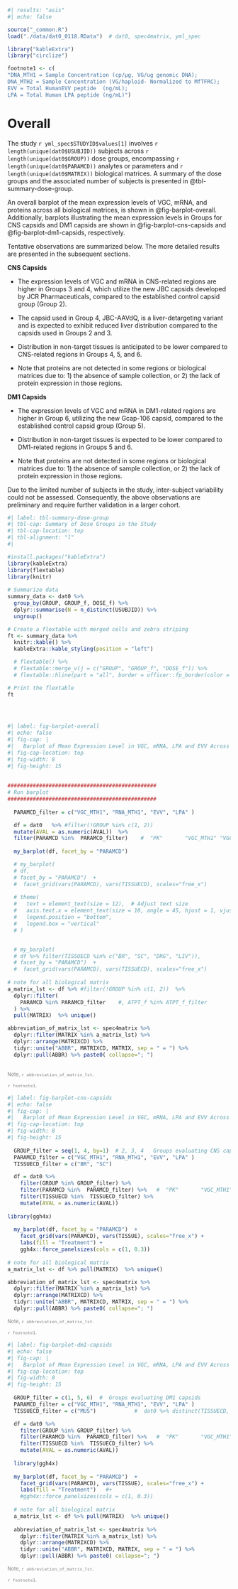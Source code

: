 ```r
#| results: "asis"
#| echo: false

source("_common.R")
load("./data/dat0_0118.RData")  # dat0, spec4matrix, yml_spec

library("kableExtra")
library("circlize")

footnote1 <- c(
"DNA_MTH1 = Sample Concentration (cp/µg, VG/ug genomic DNA); 
DNA_MTH2 = Sample Concentration (VG/haploid- Normalized to MfTFRC); 
EVV = Total HumanEVV peptide  (ng/mL); 
LPA = Total Human LPA peptide (ng/mL)")

```

# Overall

The study `r yml_spec$STUDYID$values[1]` involves `r length(unique(dat0$USUBJID))` subjects across `r length(unique(dat0$GROUP))` dose groups, encompassing `r length(unique(dat0$PARAMCD))` analytes or parameters and `r length(unique(dat0$MATRIX))` biological matrices. A summary of the dose groups and the associated number of subjects is presented in @tbl-summary-dose-group.

An overall barplot of the mean expression levels of VGC, mRNA, and proteins across all biological matrices, is shown in @fig-barplot-overall. Additionally, barplots illustrating the mean expression levels in Groups for CNS capsids and DM1 capsids are shown in @fig-barplot-cns-capsids and @fig-barplot-dm1-capsids, respectively.

Tentative observations are summarized below. The more detailed results are presented in the subsequent sections.

**CNS Capsids**

-   The expression levels of VGC and mRNA in CNS-related regions are higher in Groups 3 and 4, which utilize the new JBC capsids developed by JCR Pharmaceuticals, compared to the established control capsid group (Group 2).

-   The capsid used in Group 4, JBC-AAVdQ, is a liver-detargeting variant and is expected to exhibit reduced liver distribution compared to the capsids used in Groups 2 and 3.

-   Distribution in non-target tissues is anticipated to be lower compared to CNS-related regions in Groups 4, 5, and 6.

-   Note that proteins are not detected in some regions or biological matrices due to: 1) the absence of sample collection, or 2) the lack of protein expression in those regions.

**DM1 Capsids**

-   The expression levels of VGC and mRNA in DM1-related regions are higher in Group 6, utilizing the new Gcap-106 capsid, compared to the established control capsid group (Group 5).

-   Distribution in non-target tissues is expected to be lower compared to DM1-related regions in Groups 5 and 6.

-   Note that proteins are not detected in some regions or biological matrices due to: 1) the absence of sample collection, or 2) the lack of protein expression in those regions.

Due to the limited number of subjects in the study, inter-subject variability could not be assessed. Consequently, the above observations are preliminary and require further validation in a larger cohort.

```r
#| label: tbl-summary-dose-group
#| tbl-cap: Summary of Dose Groups in the Study
#| tbl-cap-location: top
#| tbl-alignment: "l"
#| 

#install.packages("kableExtra")
library(kableExtra)
library(flextable)
library(knitr)
 
# Summarize data
summary_data <- dat0 %>%
  group_by(GROUP, GROUP_f, DOSE_f) %>%
  dplyr::summarise(N = n_distinct(USUBJID)) %>%
  ungroup()

# Create a flextable with merged cells and zebra striping
ft <- summary_data %>%
  knitr::kable() %>%
  kableExtra::kable_styling(position = "left") 

  # flextable() %>%
  # flextable::merge_v(j = c("GROUP", "GROUP_f", "DOSE_f")) %>%
  # flextable::hline(part = "all", border = officer::fp_border(color = "gray"))

# Print the flextable
ft


 
```

```r
#| label: fig-barplot-overall
#| echo: false
#| fig-cap: |
#|   Barplot of Mean Expression Level in VGC, mRNA, LPA and EVV Across All Biological Matrix.
#| fig-cap-location: top
#| fig-width: 8
#| fig-height: 15  
 
 
###############################################
# Run barplot 
###############################################
 
  PARAMCD_filter = c("VGC_MTH1", "RNA_MTH1", "EVV", "LPA" )

  df = dat0   %>% #filter(!GROUP %in% c(1, 2))
  mutate(AVAL = as.numeric(AVAL))  %>% 
  filter(PARAMCD %in%  PARAMCD_filter)    #  "PK"       "VGC_MTH1" "VGC_MTH2" "RNA_MTH1" "RNA_MTH2" "EVV"      "LPA" 
   
  my_barplot(df, facet_by = "PARAMCD") 

  # my_barplot(
  # df, 
  # facet_by = "PARAMCD")  + 
  #  facet_grid(vars(PARAMCD), vars(TISSUECD), scales="free_x")
  
  # theme(
  #   text = element_text(size = 12),  # Adjust text size
  #   axis.text.x = element_text(size = 10, angle = 45, hjust = 1, vjust = 1),
  #   legend.position = "bottom",
  #   legend.box = "vertical"
  # )


  # my_barplot(
  # df %>% filter(TISSUECD %in% c("BR", "SC", "DRG", "LIV")), 
  # facet_by = "PARAMCD")  + 
  #  facet_grid(vars(PARAMCD), vars(TISSUECD), scales="free_x")
    
# note for all biological matrix
a_matrix_lst <- df %>% #filter(!GROUP %in% c(1, 2))  %>% 
  dplyr::filter(
    PARAMCD %in% PARAMCD_filter    #, ATPT_f %in% ATPT_f_filter
  ) %>%  
  pull(MATRIX)  %>% unique()

abbreviation_of_matrix_lst <- spec4matrix %>%
  dplyr::filter(MATRIX %in% a_matrix_lst) %>% 
  dplyr::arrange(MATRIXCD) %>% 
  tidyr::unite("ABBR", MATRIXCD, MATRIX, sep = " = ") %>% 
  dplyr::pull(ABBR) %>% paste0( collapse="; ")   
 

```

::: {style="color: gray; font-size: 0.8em;"}
Note, `r abbreviation_of_matrix_lst`.

`r footnote1`.
:::

```r
#| label: fig-barplot-cns-capsids
#| echo: false
#| fig-cap: |
#|   Barplot of Mean Expression Level in VGC, mRNA, LPA and EVV Across Biological Matrix in CNS-Related Tissue and Group for CNS Capsids (Group 2, 3 and 4) 
#| fig-cap-location: top
#| fig-width: 8
#| fig-height: 15  
 
  GROUP_filter = seq(1, 4, by=1)  # 2, 3, 4   Groups evaluating CNS capsids
  PARAMCD_filter = c("VGC_MTH1", "RNA_MTH1", "EVV", "LPA" )
  TISSUECD_filter = c("BR", "SC")

  df = dat0 %>% 
    filter(GROUP %in% GROUP_filter) %>% 
    filter(PARAMCD %in%  PARAMCD_filter) %>%   #  "PK"       "VGC_MTH1" "VGC_MTH2" "RNA_MTH1" "RNA_MTH2" "EVV"      "LPA" 
    filter(TISSUECD %in%  TISSUECD_filter) %>% 
    mutate(AVAL = as.numeric(AVAL))  
    
library(ggh4x)   
  
  my_barplot(df, facet_by = "PARAMCD")  + 
    facet_grid(vars(PARAMCD), vars(TISSUE), scales="free_x") + 
    labs(fill = "Treatment") + 
    ggh4x::force_panelsizes(cols = c(1, 0.3))  
     
# note for all biological matrix
a_matrix_lst <- df %>% pull(MATRIX)  %>% unique()

abbreviation_of_matrix_lst <- spec4matrix %>%
  dplyr::filter(MATRIX %in% a_matrix_lst) %>% 
  dplyr::arrange(MATRIXCD) %>% 
  tidyr::unite("ABBR", MATRIXCD, MATRIX, sep = " = ") %>% 
  dplyr::pull(ABBR) %>% paste0( collapse="; ")   

```

::: {style="color: gray; font-size: 0.8em;"}
Note, `r abbreviation_of_matrix_lst`.

`r footnote1`.
:::

```r
#| label: fig-barplot-dm1-capsids
#| echo: false
#| fig-cap: |
#|   Barplot of Mean Expression Level in VGC, mRNA, LPA and EVV Across Biological Matrix in Musle-Related Tissue and Group for DM1 Capsids (Group 5 and 6) 
#| fig-cap-location: top
#| fig-width: 8
#| fig-height: 15  
 
  GROUP_filter = c(1, 5, 6)  #  Groups evaluating DM1 capsids
  PARAMCD_filter = c("VGC_MTH1", "RNA_MTH1", "EVV", "LPA" )
  TISSUECD_filter = c("MUS")            #  dat0 %>% distinct(TISSUECD, TISSUE)   %>% view()

  df = dat0 %>% 
    filter(GROUP %in% GROUP_filter) %>% 
    filter(PARAMCD %in%  PARAMCD_filter) %>%   #  "PK"       "VGC_MTH1" "VGC_MTH2" "RNA_MTH1" "RNA_MTH2" "EVV"      "LPA" 
    filter(TISSUECD %in%  TISSUECD_filter) %>% 
    mutate(AVAL = as.numeric(AVAL))  
    
  library(ggh4x)   
  
  my_barplot(df, facet_by = "PARAMCD")  + 
    facet_grid(vars(PARAMCD), vars(TISSUE), scales="free_x") + 
    labs(fill = "Treatment")   #+ 
    #ggh4x::force_panelsizes(cols = c(1, 0.3))  
     
  # note for all biological matrix
  a_matrix_lst <- df %>% pull(MATRIX)  %>% unique()
  
  abbreviation_of_matrix_lst <- spec4matrix %>%
    dplyr::filter(MATRIX %in% a_matrix_lst) %>% 
    dplyr::arrange(MATRIXCD) %>% 
    tidyr::unite("ABBR", MATRIXCD, MATRIX, sep = " = ") %>% 
    dplyr::pull(ABBR) %>% paste0( collapse="; ")   

```

::: {style="color: gray; font-size: 0.8em;"}
Note, `r abbreviation_of_matrix_lst`.

`r footnote1`.
:::
